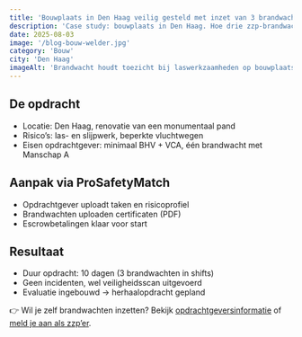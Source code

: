 ```yaml
---
title: 'Bouwplaats in Den Haag veilig gesteld met inzet van 3 brandwachten'
description: 'Case study: bouwplaats in Den Haag. Hoe drie zzp-brandwachten met escrow en eerlijke tarieven de klus veilig afronden.'
date: 2025-08-03
image: '/blog-bouw-welder.jpg'
category: 'Bouw'
city: 'Den Haag'
imageAlt: 'Brandwacht houdt toezicht bij laswerkzaamheden op bouwplaats'
---
```


## De opdracht

- Locatie: Den Haag, renovatie van een monumentaal pand
- Risico’s: las- en slijpwerk, beperkte vluchtwegen
- Eisen opdrachtgever: minimaal BHV + VCA, één brandwacht met Manschap A

## Aanpak via ProSafetyMatch

- Opdrachtgever uploadt taken en risicoprofiel
- Brandwachten uploaden certificaten (PDF)
- Escrowbetalingen klaar voor start

## Resultaat

- Duur opdracht: 10 dagen (3 brandwachten in shifts)
- Geen incidenten, wel veiligheidsscan uitgevoerd
- Evaluatie ingebouwd → herhaalopdracht gepland

👉 Wil je zelf brandwachten inzetten? Bekijk [opdrachtgeversinformatie](https://www.probrandwacht.nl/opdrachtgevers) of [meld je aan als zzp’er](https://forms.gle/nKrkzY5c145LM5y87).
